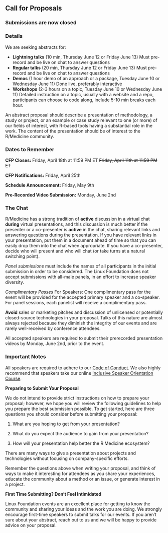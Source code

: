 ## Call for Proposals

### Submissions are now closed

<!-- <button class="btn btn-primary" -->

<!-- style = "background-color: #009473" -->

<!-- onclick="window.location.href='https://forms.gle/1YsqbFR2KRD6RL8c7'">  -->

<!--   **SUBMIT ABSTRACT** -->

<!-- </button> -->

### Details

We are seeking abstracts for:

-   **Lightning talks** (10 min, Thursday June 12 or Friday June 13) Must pre-record and be live on chat to answer questions
-   **Regular talks** (20 min, Thursday June 12 or Friday June 13) Must pre-record and be live on chat to answer questions
-   **Demos** (1 hour demo of an approach or a package, Tuesday June 10 or Wednesday June 11) Done live, preferably interactive
-   **Workshops** (2-3 hours on a topic, Tuesday June 10 or Wednesday June 11) Detailed instruction on a topic, usually with a website and a repo, participants can choose to code along, include 5-10 min breaks each hour.

An abstract proposal should describe a presentation of methodology, a study or project, or an example or case study relevant to one (or more) of our fields of interest, with R-based tools having a substantial role in the work. The content of the presentation should be of interest to the R/Medicine community.

### Dates to Remember

**CFP Closes:** Friday, April 18th at 11:59 PM ET ~~Friday, April 11th at 11:59 PM ET~~

**CFP Notifications:** Friday, April 25th

**Schedule Announcement:** Friday, May 9th

**Pre-Recorded Video Submission:** Monday, June 2nd

### The Chat

R/Medicine has a strong tradition of **active** discussion in a virtual chat **during** virtual presentations, and this discussion is much better if the presenter or a co-presenter is **active** in the chat, sharing relevant links and answering questions during the presentation. If you have relevant links in your presentation, put them in a document ahead of time so that you can easily drop them into the chat when appropriate. If you have a co-presenter, decide who will present and who will chat (or take turns at a natural switching point).

*Panel submissions* must include the names of all participants in the initial submission in order to be considered. The Linux Foundation does not accept submissions with all-male panels, in an effort to increase speaker diversity.

*Complimentary Passes* For Speakers: One complimentary pass for the event will be provided for the accepted primary speaker and a co-speaker. For panel sessions, each panelist will receive a complimentary pass.

**Avoid** sales or marketing pitches and discussion of unlicensed or potentially closed-source technologies in your proposal. Talks of this nature are almost always rejected because they diminish the integrity of our events and are rarely well-received by conference attendees.

All accepted speakers are required to submit their prerecorded presentation videos by Monday, June 2nd, prior to the event.

### Important Notes

All speakers are required to adhere to our [Code of Conduct](Attend.qmd). We also highly recommend that speakers take our online [Inclusive Speaker Orientation Course](https://training.linuxfoundation.org/linux-courses/open-source-compliance-courses/inclusive-speaker-orientation).

**Preparing to Submit Your Proposal**

We do not intend to provide strict instructions on how to prepare your proposal; however, we hope you will review the following guidelines to help you prepare the best submission possible. To get started, here are three questions you should consider before submitting your proposal:

1.  What are you hoping to get from your presentation?

2.  What do you expect the audience to gain from your presentation?

3.  How will your presentation help better the R Medicine ecosystem?

There are many ways to give a presentation about projects and technologies without focusing on company-specific efforts.

Remember the questions above when writing your proposal, and think of ways to make it interesting for attendees as you share your experiences, educate the community about a method or an issue, or generate interest in a project.

**First Time Submitting? Don't Feel Intimidated**

Linux Foundation events are an excellent place for getting to know the community and sharing your ideas and the work you are doing. We strongly encourage first-time speakers to submit talks for our events. If you aren't sure about your abstract, reach out to us and we will be happy to provide advice on your proposal.
